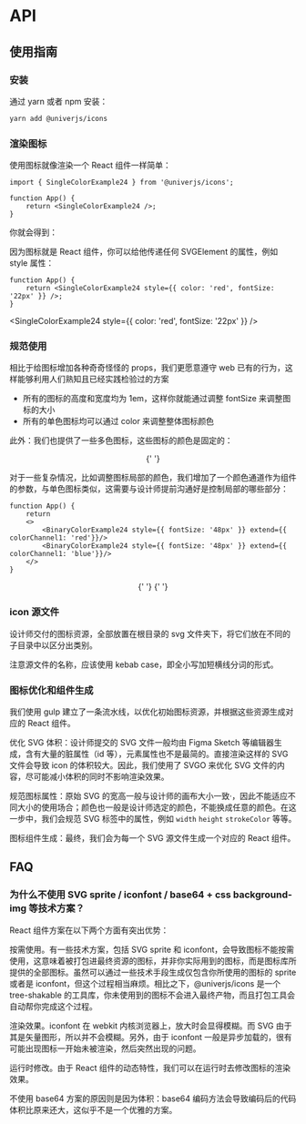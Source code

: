 
# API

## 使用指南

### 安装

通过 yarn 或者 npm 安装：

```bash
yarn add @univerjs/icons
```

### 渲染图标

使用图标就像渲染一个 React 组件一样简单：

```tsx
import { SingleColorExample24 } from '@univerjs/icons';

function App() {
    return <SingleColorExample24 />;
}
```

你就会得到：

<SingleColorExample24 />

因为图标就是 React 组件，你可以给他传递任何 SVGElement 的属性，例如 style 属性：

```tsx
function App() {
    return <SingleColorExample24 style={{ color: 'red', fontSize: '22px' }} />;
}
```

<SingleColorExample24 style={{ color: 'red', fontSize: '22px' }} />

### 规范使用

相比于给图标增加各种奇奇怪怪的 props，我们更愿意遵守 web 已有的行为，这样能够利用人们熟知且已经实践检验过的方案

-   所有的图标的高度和宽度均为 1em，这样你就能通过调整 fontSize 来调整图标的大小
-   所有的单色图标均可以通过 color 来调整整体图标颜色

此外：我们也提供了一些多色图标，这些图标的颜色是固定的：

<p align="center">
    <NonSingleColorExample16 style={{ fontSize: '48px' }} />{' '}
</p>

对于一些复杂情况，比如调整图标局部的颜色，我们增加了一个颜色通道作为组件的参数，与单色图标类似，这需要与设计师提前沟通好是控制局部的哪些部分：

```tsx
function App() {
    return 
    <>
        <BinaryColorExample24 style={{ fontSize: '48px' }} extend={{ colorChannel1: 'red'}}/>
        <BinaryColorExample24 style={{ fontSize: '48px' }} extend={{ colorChannel1: 'blue'}}/>
    </>
}
```
<p align="center">
    <BinaryColorExample24 style={{ fontSize: '48px' }} extend={{ colorChannel1: 'red'}}/>{' '}
    <BinaryColorExample24 style={{ fontSize: '48px' }} extend={{ colorChannel1: 'blue'}}/>{' '}
</p>

### icon 源文件

设计师交付的图标资源，全部放置在根目录的 svg 文件夹下，将它们放在不同的子目录中以区分出类别。

注意源文件的名称，应该使用 kebab case，即全小写加短横线分词的形式。

### 图标优化和组件生成

我们使用 gulp 建立了一条流水线，以优化初始图标资源，并根据这些资源生成对应的 React 组件。

优化 SVG 体积：设计师提交的 SVG 文件一般均由 Figma Sketch 等编辑器生成，含有大量的脏属性（id 等），元素属性也不是最简的。直接渲染这样的 SVG 文件会导致 icon 的体积较大。因此，我们使用了 SVGO 来优化 SVG 文件的内容，尽可能减小体积的同时不影响渲染效果。

规范图标属性：原始 SVG 的宽高一般与设计师的画布大小一致·，因此不能适应不同大小的使用场合；颜色也一般是设计师选定的颜色，不能换成任意的颜色。在这一步中，我们会规范 SVG 标签中的属性，例如 `width` `height` `strokeColor` 等等。

图标组件生成：最终，我们会为每一个 SVG 源文件生成一个对应的 React 组件。


## FAQ

### 为什么不使用 SVG sprite / iconfont / base64 + css background-img 等技术方案？

React 组件方案在以下两个方面有突出优势：

按需使用。有一些技术方案，包括 SVG sprite 和 iconfont，会导致图标不能按需使用，这意味着被打包进最终资源的图标，并非你实际用到的图标，而是图标库所提供的全部图标。虽然可以通过一些技术手段生成仅包含你所使用的图标的 sprite 或者是 iconfont，但这个过程相当麻烦。相比之下，@univerjs/icons 是一个 tree-shakable 的工具库，你未使用到的图标不会进入最终产物，而且打包工具会自动帮你完成这个过程。

渲染效果。iconfont 在 webkit 内核浏览器上，放大时会显得模糊。而 SVG 由于其是矢量图形，所以并不会模糊。另外，由于 iconfont 一般是异步加载的，很有可能出现图标一开始未被渲染，然后突然出现的问题。

运行时修改。由于 React 组件的动态特性，我们可以在运行时去修改图标的渲染效果。

不使用 base64 方案的原因则是因为体积：base64 编码方法会导致编码后的代码体积比原来还大，这似乎不是一个优雅的方案。
